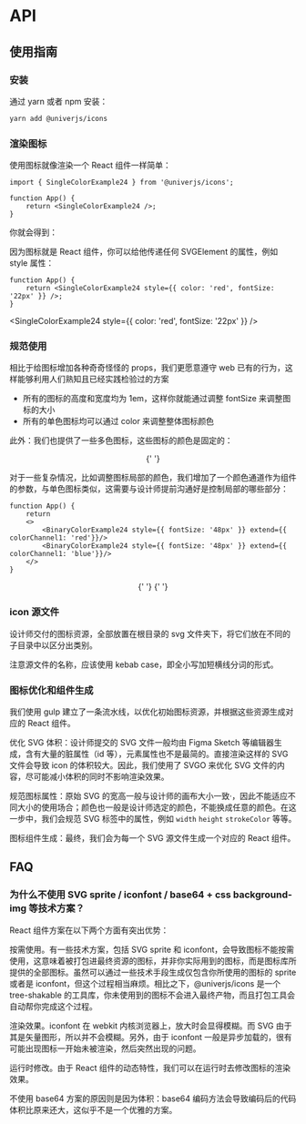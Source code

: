 
# API

## 使用指南

### 安装

通过 yarn 或者 npm 安装：

```bash
yarn add @univerjs/icons
```

### 渲染图标

使用图标就像渲染一个 React 组件一样简单：

```tsx
import { SingleColorExample24 } from '@univerjs/icons';

function App() {
    return <SingleColorExample24 />;
}
```

你就会得到：

<SingleColorExample24 />

因为图标就是 React 组件，你可以给他传递任何 SVGElement 的属性，例如 style 属性：

```tsx
function App() {
    return <SingleColorExample24 style={{ color: 'red', fontSize: '22px' }} />;
}
```

<SingleColorExample24 style={{ color: 'red', fontSize: '22px' }} />

### 规范使用

相比于给图标增加各种奇奇怪怪的 props，我们更愿意遵守 web 已有的行为，这样能够利用人们熟知且已经实践检验过的方案

-   所有的图标的高度和宽度均为 1em，这样你就能通过调整 fontSize 来调整图标的大小
-   所有的单色图标均可以通过 color 来调整整体图标颜色

此外：我们也提供了一些多色图标，这些图标的颜色是固定的：

<p align="center">
    <NonSingleColorExample16 style={{ fontSize: '48px' }} />{' '}
</p>

对于一些复杂情况，比如调整图标局部的颜色，我们增加了一个颜色通道作为组件的参数，与单色图标类似，这需要与设计师提前沟通好是控制局部的哪些部分：

```tsx
function App() {
    return 
    <>
        <BinaryColorExample24 style={{ fontSize: '48px' }} extend={{ colorChannel1: 'red'}}/>
        <BinaryColorExample24 style={{ fontSize: '48px' }} extend={{ colorChannel1: 'blue'}}/>
    </>
}
```
<p align="center">
    <BinaryColorExample24 style={{ fontSize: '48px' }} extend={{ colorChannel1: 'red'}}/>{' '}
    <BinaryColorExample24 style={{ fontSize: '48px' }} extend={{ colorChannel1: 'blue'}}/>{' '}
</p>

### icon 源文件

设计师交付的图标资源，全部放置在根目录的 svg 文件夹下，将它们放在不同的子目录中以区分出类别。

注意源文件的名称，应该使用 kebab case，即全小写加短横线分词的形式。

### 图标优化和组件生成

我们使用 gulp 建立了一条流水线，以优化初始图标资源，并根据这些资源生成对应的 React 组件。

优化 SVG 体积：设计师提交的 SVG 文件一般均由 Figma Sketch 等编辑器生成，含有大量的脏属性（id 等），元素属性也不是最简的。直接渲染这样的 SVG 文件会导致 icon 的体积较大。因此，我们使用了 SVGO 来优化 SVG 文件的内容，尽可能减小体积的同时不影响渲染效果。

规范图标属性：原始 SVG 的宽高一般与设计师的画布大小一致·，因此不能适应不同大小的使用场合；颜色也一般是设计师选定的颜色，不能换成任意的颜色。在这一步中，我们会规范 SVG 标签中的属性，例如 `width` `height` `strokeColor` 等等。

图标组件生成：最终，我们会为每一个 SVG 源文件生成一个对应的 React 组件。


## FAQ

### 为什么不使用 SVG sprite / iconfont / base64 + css background-img 等技术方案？

React 组件方案在以下两个方面有突出优势：

按需使用。有一些技术方案，包括 SVG sprite 和 iconfont，会导致图标不能按需使用，这意味着被打包进最终资源的图标，并非你实际用到的图标，而是图标库所提供的全部图标。虽然可以通过一些技术手段生成仅包含你所使用的图标的 sprite 或者是 iconfont，但这个过程相当麻烦。相比之下，@univerjs/icons 是一个 tree-shakable 的工具库，你未使用到的图标不会进入最终产物，而且打包工具会自动帮你完成这个过程。

渲染效果。iconfont 在 webkit 内核浏览器上，放大时会显得模糊。而 SVG 由于其是矢量图形，所以并不会模糊。另外，由于 iconfont 一般是异步加载的，很有可能出现图标一开始未被渲染，然后突然出现的问题。

运行时修改。由于 React 组件的动态特性，我们可以在运行时去修改图标的渲染效果。

不使用 base64 方案的原因则是因为体积：base64 编码方法会导致编码后的代码体积比原来还大，这似乎不是一个优雅的方案。
